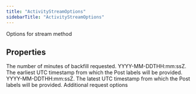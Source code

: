 ```yaml
---
title: "ActivityStreamOptions"
sidebarTitle: "ActivityStreamOptions"
---
```


Options for stream method

## Properties

<ParamField name="backfillMinutes" type="number">
The number of minutes of backfill requested.

</ParamField>

<ParamField name="startTime" type="string">
YYYY-MM-DDTHH:mm:ssZ. The earliest UTC timestamp from which the Post labels will be provided.

</ParamField>

<ParamField name="endTime" type="string">
YYYY-MM-DDTHH:mm:ssZ. The latest UTC timestamp from which the Post labels will be provided.

</ParamField>

<ParamField name="requestOptions" type="RequestOptions">
Additional request options

</ParamField>
